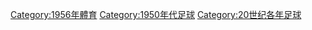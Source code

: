 {{Commonscat|1956 in association football}}

[[Category:1956年體育|Category:1956年體育]]
[[Category:1950年代足球|Category:1950年代足球]]
[[Category:20世纪各年足球|Category:20世纪各年足球]]